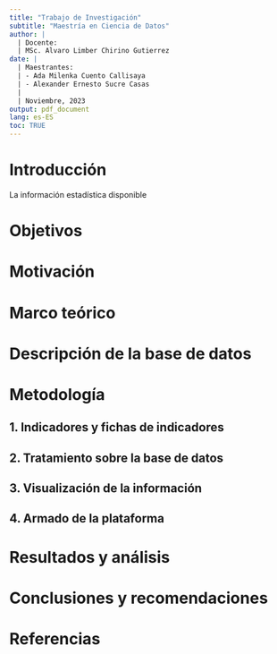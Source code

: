 ```yaml
---
title: "Trabajo de Investigación"
subtitle: "Maestría en Ciencia de Datos"
author: |
  | Docente: 
  | MSc. Alvaro Limber Chirino Gutierrez
date: |
  | Maestrantes: 
  | - Ada Milenka Cuento Callisaya
  | - Alexander Ernesto Sucre Casas
  | 
  | Noviembre, 2023
output: pdf_document
lang: es-ES
toc: TRUE
---
```


\pagebreak
# Introducción
La información estadística disponible

# Objetivos


# Motivación

# Marco teórico

# Descripción de la base de datos

# Metodología

##    1. Indicadores y fichas de indicadores

##    2. Tratamiento sobre la base de datos

##    3. Visualización de la información

##    4. Armado de la plataforma

# Resultados y análisis

# Conclusiones y recomendaciones

# Referencias

